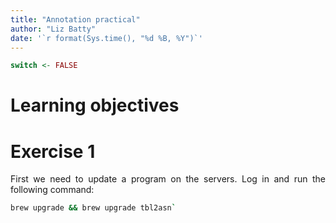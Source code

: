 ```yaml
---
title: "Annotation practical"
author: "Liz Batty"
date: '`r format(Sys.time(), "%d %B, %Y")`'
---
```


<style>
body {
text-align: justify}
</style>

```r
switch <- FALSE
```

# Learning objectives {-}



# Exercise 1 {-}

First we need to update a program on the servers. Log in and run the following command:
```bash
brew upgrade && brew upgrade tbl2asn`
```


<script>
  $(".toggle").click(function() {
    $(this).toggleClass("open");
  });
</script>
